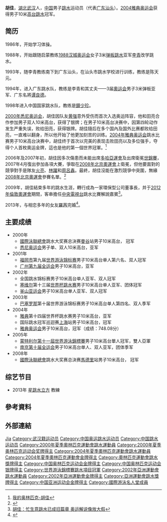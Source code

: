 {{noteTA|G1=Aquatics}}
{{Otheruses|胡佳}}
{{Infobox sportsperson
|姓名= 胡佳 
|國籍= {{CHN-1949}}
|出生日期= {{birth_date_and_age|1983|1|10}}
|出生地點= {{CHN-1949}}[[湖北省|湖北省]][[武汉市|武汉市]]
|居住地= 
|逝世日期=
|逝世地點=
|身高= 
|體重= 
|运动= 跳水
|項目= 10米跳台、雙人10米跳台
|級別=
|medaltemplates= 
{{MedalCountry|{{CHN-1949}}}}
{{MedalSport|男子跳水}}
{{MedalCompetition|[[夏季奧林匹克運動會|夏季奧林匹克運動會]]}}
{{MedalSilver|[[2000年夏季奧林匹克運動會|2000年 悉尼]] | [[2000年夏季奧林匹克運動會跳水比賽|10米高台]]}}
{{MedalSilver|[[2000年夏季奧林匹克運動會|2000年 悉尼]] | [[2000年夏季奧林匹克運動會跳水比賽|雙人10米高台]]}}
{{MedalGold|[[2004年夏季奧林匹克運動會|2004年 雅典]] | [[2004年夏季奧林匹克運動會跳水比賽|10米高台]]}}
{{MedalCompetition|[[世界游泳錦標賽|世界游泳錦標賽]]}}
{{MedalGold|[[2001年世界游泳錦標賽|2001年 福岡]]|雙人10米高台}}
{{MedalGold|[[2005年世界游泳錦標賽|2005年 蒙特婁]]|10米高台}}
{{MedalCompetition|亞洲運動會}}
{{MedalGold|[[2002年亞洲運動會|2002年 釜山]]|雙人10米高台}} 
|show-medals=
}}
{{世大運獎牌記錄
|項目=跳水
|a1=2001
|b1=1
|c1=雙人10公尺跳臺
|a2=2003
|b2=2
|c2=10公尺跳臺
|a3=2007
|b3=1
|c3=10公尺跳臺
}}
'''胡佳'''{{BD|1983年|1月10日||}}，[[湖北省|湖北]][[武汉市|武汉]]人，[[中华人民共和国|中国]]男子[[跳水|跳水]]运动员（代表[[广东省|广东]][[汕头市|汕头]]）。[[2004年夏季奥林匹克运动会|2004雅典奥运会]]获得男子10米[[高台跳水|高台跳水]]冠军。

== 简历 ==
1986年，开始学习体操。

1988年，开始跟随启蒙教练[[1988年夏季奥林匹克运动会|1988汉城奥运会]]女子3米[[弹板跳水|弹板跳水]]亚军[[李青_(跳水运动员)|李青]]改学跳水。

1993年，随李青教练南下到广东汕头，在汕头市跳水学校进行训练，教练是陈天元。

1994年，进入广东跳水队，教练是李青和其丈夫——3届[[奧运会|奧运会]]男子3米弹板亚军、广东名將[[谭良德|谭良德]]。

1998年进入中国国家跳水队，教练是[[鐘少珍|鐘少珍]]。

[[2000年夏季奥林匹克运动会|2000年悉尼奥运会]]，胡佳因队友[[黄强_(跳水运动员)|黄强]]意外受伤而首次入选奥运阵容，他和田亮合作参加男子双人10米高台，获得了银牌；在男子10米高台决赛中，因第四轮动作发生严重失误，败给田亮，获得银牌。胡佳隨后在多个国內及国外比赛都败给田亮，一直难以翻身，所以他开始了他更加刻苦的训练。[[2004年夏季奥林匹克运动会|2004年雅典奥运会]]跳水比赛男子10米高台決赛中，胡佳终于首次以完美的表现击败田亮以及多位强手，夺得个人首枚奧运金牌，這也是他的第一個世界冠軍。<ref>[http://space.tv.cctv.com/act/video.jsp?videoId=VIDE1198850848000353 我的奥林匹克-胡佳]{{dead link|date=2018年4月 |bot=InternetArchiveBot |fix-attempted=yes }}</ref>

2006年及2007年初，胡佳因多次傷患而未能出席[[2006年亚洲运动会|多哈亞運會]]及出席衛冕[[世界游泳錦標賽|世錦賽]]，2007年4月復出參加各項大賽，爭取在[[2008年夏季奥林匹克运动会|2008年北京奧運會]]上衛冕，但他要面對的競爭對手是隊友[[火亮|火亮]]、[[林躍|林躍]]和[[周呂鑫|周呂鑫]]。最終，胡佳沒能在激烈競爭中突圍，無緣[[2008年夏季奥林匹克运动会|2008年北京奧運會]]參賽名單。<ref>{{Cite web |url=http://v.titan24.com/html/2009/03/12/09/13909.html |title=我的奥林匹克-胡佳2 |access-date=2012-10-19 |archive-url=https://web.archive.org/web/20090727185420/http://v.titan24.com/html/2009/03/12/09/13909.html |archive-date=2009-07-27 |dead-url=yes }}</ref>

2009年，胡佳結束多年的跳水生涯，轉行成為一家環保型公司董事長，并于[[2012年夏季奥林匹克运动会|2012年倫敦奧運會]]期間，客串擔任[[中國中央電視台|中央電視台]]跳水比賽解說嘉賓<ref>[http://sports.21cn.com/integrate/other/2012/08/12/12647049.shtml 胡佳：忙生意跳水已成旧篇章 奥运解说像放大假]{{Dead link|date=2018年7月 |bot=InternetArchiveBot |fix-attempted=yes }}</ref>。

2013年，与相恋多年的女友[[羅茜|羅茜]]完婚<ref>{{Cite web |url=http://sports.sina.com.cn/o/2013-09-30/09306808470.shtml |title=相恋十年终成眷属 奥运冠军胡佳与花泳公主罗茜婚了 |accessdate=2018-03-21 |author=记者：朱小龙 |date=2013-09-30 |work= |publisher=新浪网，来源：南方日报 |language=Zh-hans |archive-date=2019-06-12 |archive-url=https://web.archive.org/web/20190612191924/http://sports.sina.com.cn/o/2013-09-30/09306808470.shtml |dead-url=no }}</ref>。

==主要成绩==
*2000年
**[[國際泳聯總會|國際泳聯總會]]跳水大奖赛总決赛[[曼谷|曼谷]]站男子10米高台， 冠军
**[[2000年夏季奥林匹克运动会|悉尼奥运会]]男子单、双人10米高台，亚军
*2001年
**[[福岡市|福岡市]]第九届[[世界游泳锦标赛|世界游泳锦标赛]]男子10米高台单人第六名、双人冠军
**[[中华人民共和国第九届运动会|广州第九届全运会]]男子10米高台，亚军
*2002年
**全国跳水锦标赛男子10米高台单人亚军、双人冠军
**[[塞维尔|塞维尔]]第十三届[[世界杯跳水赛|世界杯跳水赛]]男子10米高台单人亚军、团体冠军
**[[2002年亚洲运动会|釜山亚运会]]男子10米高台单人亚军、双人冠军
*2003年
**[[巴塞罗那|巴塞罗那]]第十届世界游泳锦标赛男子10米高台单人第四名、双人季军
*2004年
**[[雅典|雅典]]第十四届世界杯跳水赛男子10米高台，亚军
**国际跳水冠军巡迴赛[[上海|上海]]站男子10米高台，冠军
**[[2004年夏季奥林匹克运动会|雅典奥运会]]男子10米高台，冠军（成绩：748.08分）
*2005年
**[[蒙特利尔|蒙特利尔]][[2005年世界游泳錦標賽|第十一屆世界游泳錦標賽]]男子10米高台單人冠军，雙人亞軍
**[[中华人民共和国第十届运动会|南京第十届全运会]]男子10米高台单人、双人亚军，团体季军
*2008年
**[[國際泳聯總會|國際泳聯總會]]跳水大奖赛总決赛[[馬德里|馬德里]]站男子10米高台， 冠军

==综艺节目==
*2013年 [[星跳水立方|星跳水立方]] 教練

== 參考資料 ==
{{Reflist}}

== 外部連結 ==

{{奥林匹克运动会跳水男子单人10米跳台冠军}}
{{世界游泳錦標賽跳水項目－男子10米高臺冠軍}}
{{世界游泳錦標賽跳水項目－男子雙人10米高臺冠軍}}
{{亚洲运动会跳水比赛男子双人10米跳台冠军}}

{{Authority control}}
{{DEFAULTSORT:Hu Jia}}
[[Category:胡姓|Jia]]
[[Category:武汉籍运动员|Category:武汉籍运动员]]
[[Category:中国奥运跳水运动员|Category:中国奥运跳水运动员]]
[[Category:中国跳水运动员|Category:中国跳水运动员]]
[[Category:2000年夏季奧林匹克運動會跳水運動員|Category:2000年夏季奧林匹克運動會跳水運動員]]
[[Category:2000年夏季奥林匹克运动会奖牌得主|Category:2000年夏季奥林匹克运动会奖牌得主]]
[[Category:2004年夏季奧林匹克運動會跳水運動員|Category:2004年夏季奧林匹克運動會跳水運動員]]
[[Category:2004年夏季奧林匹克運動會金牌得主|Category:2004年夏季奧林匹克運動會金牌得主]]
[[Category:奧林匹克運動會跳水獎牌得主|Category:奧林匹克運動會跳水獎牌得主]]
[[Category:中国奥林匹克运动会金牌得主|Category:中国奥林匹克运动会金牌得主]]
[[Category:中国奥林匹克运动会银牌得主|Category:中国奥林匹克运动会银牌得主]]
[[Category:世界游泳錦標賽跳水項目冠軍|Category:世界游泳錦標賽跳水項目冠軍]]
[[Category:2002年亞洲運動會跳水運動員|Category:2002年亞洲運動會跳水運動員]]
[[Category:2002年亞洲運動會金牌得主|Category:2002年亞洲運動會金牌得主]]
[[Category:亞洲運動會跳水獎牌得主|Category:亞洲運動會跳水獎牌得主]]
[[Category:中国亚洲运动会金牌得主|Category:中国亚洲运动会金牌得主]]
[[Category:國際游泳名人堂成員|Category:國際游泳名人堂成員]]